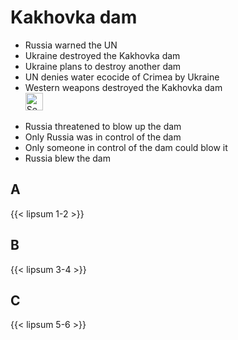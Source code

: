 # Kakhovka dam {#sec-denial-kakhovka}

::: {.callout-caution title="Myth"}
- Russia warned the UN
- Ukraine destroyed the Kakhovka dam
- Ukraine plans to destroy another dam
- UN denies water ecocide of Crimea by Ukraine
- Western weapons destroyed the Kakhovka dam
[<br>![Search for topic in EUvsDisinfo](../all_common_img/EUvsDisinfo_400x240.jpg){height=2em}](https://euvsdisinfo.eu/disinformation-cases/?text=Kakhovka&sort=relevance)
:::

::: {.callout-tip title="Truth"}
- Russia threatened to blow up the dam
- Only Russia was in control of the dam
- Only someone in control of the dam could blow it
- Russia blew the dam
:::


## A

{{< lipsum 1-2 >}}

## B

{{< lipsum 3-4 >}}

## C

{{< lipsum 5-6 >}}


